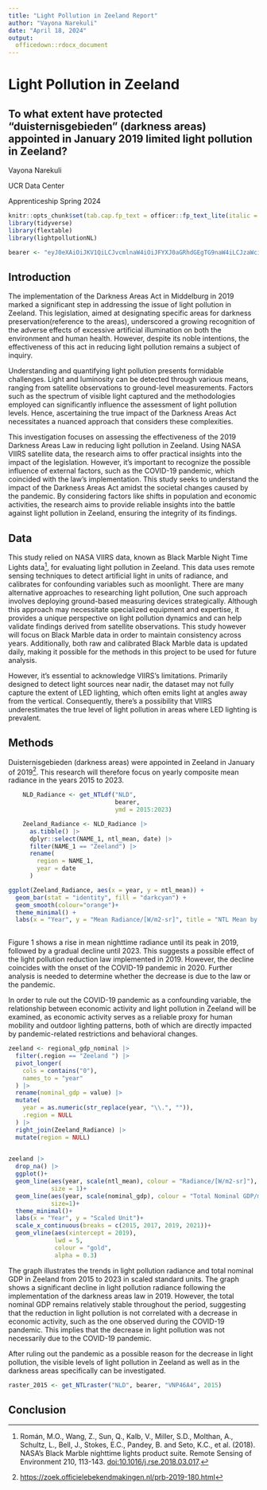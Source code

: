 ```yaml
---
title: "Light Pollution in Zeeland Report"
author: "Vayona Narekuli"
date: "April 18, 2024"
output:
  officedown::rdocx_document
---
```


# Light Pollution in Zeeland

## To what extent have protected "duisternisgebieden" (darkness areas) appointed in January 2019 limited light pollution in Zeeland?

Vayona Narekuli

UCR Data Center

Apprenticeship Spring 2024

```r
knitr::opts_chunk$set(tab.cap.fp_text = officer::fp_text_lite(italic = FALSE, bold = TRUE)) 
library(tidyverse) 
library(flextable)
library(lightpollutionNL)

bearer <- "eyJ0eXAiOiJKV1QiLCJvcmlnaW4iOiJFYXJ0aGRhdGEgTG9naW4iLCJzaWciOiJlZGxqd3RwdWJrZXlfb3BzIiwiYWxnIjoiUlMyNTYifQ.eyJ0eXBlIjoiVXNlciIsInVpZCI6InZheW9uYW4iLCJleHAiOjE3MTc0OTg3NjAsImlhdCI6MTcxMjMxNDc2MCwiaXNzIjoiRWFydGhkYXRhIExvZ2luIn0.kD3i29hDjeSANIi1iJBFPeNahfMgm6y1q6FYyDxvcxIGjCXZdhRyjpFUbaqimacr9liRRSWs9y7qzvm5cULYUvTZOFsVpbBxgspafIvq-mYfuuUl70kuxMKITOsaKYbkMrb5fKhOVFWFI2jj1eoKQfkQ1y-OmE2cQoiI6k6dbwZT2jOoMRnUBYwW_RUOcNDktIDlnRbj6tncd-F_FNTId8Es5XXQG1HY5ouhWE-OsWdfi-pU2chOPhc1LcollxPJTiiKAl8uXvYuEM-XgvlO2fm_CDo9D7H5xvTkQ4kTzLGrXw3QsOyReqk_FRBIPGxBbMUQtGQhpcSa3xgvSPqiLQ"

```

## Introduction

The implementation of the Darkness Areas Act in Middelburg in 2019 marked a significant step in addressing the issue of light pollution in Zeeland. This legislation, aimed at designating specific areas for darkness preservation(reference to the areas), underscored a growing recognition of the adverse effects of excessive artificial illumination on both the environment and human health. However, despite its noble intentions, the effectiveness of this act in reducing light pollution remains a subject of inquiry.

Understanding and quantifying light pollution presents formidable challenges. Light and luminosity can be detected through various means, ranging from satellite observations to ground-level measurements. Factors such as the spectrum of visible light captured and the methodologies employed can significantly influence the assessment of light pollution levels. Hence, ascertaining the true impact of the Darkness Areas Act necessitates a nuanced approach that considers these complexities.

This investigation focuses on assessing the effectiveness of the 2019 Darkness Areas Law in reducing light pollution in Zeeland. Using NASA VIIRS satellite data, the research aims to offer practical insights into the impact of the legislation. However, it's important to recognize the possible influence of external factors, such as the COVID-19 pandemic, which coincided with the law's implementation. This study seeks to understand the impact of the Darkness Areas Act amidst the societal changes caused by the pandemic. By considering factors like shifts in population and economic activities, the research aims to provide reliable insights into the battle against light pollution in Zeeland, ensuring the integrity of its findings.

## Data

This study relied on NASA VIIRS data, known as Black Marble Night Time Lights data[^1], for evaluating light pollution in Zeeland. This data uses remote sensing techniques to detect artificial light in units of radiance, and calibrates for confounding variables such as moonlight. There are many alternative approaches to researching light pollution, One such approach involves deploying ground-based measuring devices strategically. Although this approach may necessitate specialized equipment and expertise, it provides a unique perspective on light pollution dynamics and can help validate findings derived from satellite observations. This study however will focus on Black Marble data in order to maintain consistency across years. Additionally, both raw and calibrated Black Marble data is updated daily, making it possible for the methods in this project to be used for future analysis.

[^1]: Román, M.O., Wang, Z., Sun, Q., Kalb, V., Miller, S.D., Molthan, A., Schultz, L., Bell, J., Stokes, E.C., Pandey, B. and Seto, K.C., et al. (2018). NASA's Black Marble nighttime lights product suite. Remote Sensing of Environment 210, 113-143. <doi:10.1016/j.rse.2018.03.017>.

However, it's essential to acknowledge VIIRS's limitations. Primarily designed to detect light sources near nadir, the dataset may not fully capture the extent of LED lighting, which often emits light at angles away from the vertical. Consequently, there's a possibility that VIIRS underestimates the true level of light pollution in areas where LED lighting is prevalent.

## Methods

Duisternisgebieden (darkness areas) were appointed in Zeeland in January of 2019[^2]. This research will therefore focus on yearly composite mean radiance in the years 2015 to 2023.

[^2]: <https://zoek.officielebekendmakingen.nl/prb-2019-180.html>

```r
    NLD_Radiance <- get_NTLdf("NLD", 
                              bearer,
                              ymd = 2015:2023)

    Zeeland_Radiance <- NLD_Radiance |> 
      as.tibble() |> 
      dplyr::select(NAME_1, ntl_mean, date) |>
      filter(NAME_1 == "Zeeland") |> 
      rename(
        region = NAME_1,
        year = date
      )

```

```r

ggplot(Zeeland_Radiance, aes(x = year, y = ntl_mean)) +
  geom_bar(stat = "identity", fill = "darkcyan") +
  geom_smooth(colour="orange")+
  theme_minimal() +
  labs(x = "Year", y = "Mean Radiance/[W/m2-sr]", title = "NTL Mean by Year")
  
```

Figure 1 shows a rise in mean nighttime radiance until its peak in 2019, followed by a gradual decline until 2023. This suggests a possible effect of the light pollution reduction law implemented in 2019. However, the decline coincides with the onset of the COVID-19 pandemic in 2020. Further analysis is needed to determine whether the decrease is due to the law or the pandemic.

In order to rule out the COVID-19 pandemic as a confounding variable, the relationship between economic activity and light pollution in Zeeland will be examined, as economic activity serves as a reliable proxy for human mobility and outdoor lighting patterns, both of which are directly impacted by pandemic-related restrictions and behavioral changes.

```r
zeeland <- regional_gdp_nominal |> 
  filter(.region == "Zeeland ") |>
  pivot_longer(
    cols = contains("0"),
    names_to = "year"
  ) |> 
  rename(nominal_gdp = value) |> 
  mutate(
    year = as.numeric(str_replace(year, "\\.", "")),
    .region = NULL
  ) |> 
  right_join(Zeeland_Radiance) |> 
  mutate(region = NULL)
  
```

```r
zeeland |> 
  drop_na() |> 
  ggplot()+
  geom_line(aes(year, scale(ntl_mean), colour = "Radiance/[W/m2-sr]"),
            size = 1)+
  geom_line(aes(year, scale(nominal_gdp), colour = "Total Nominal GDP/million euros"),
            size=1)+
  theme_minimal()+
  labs(x = "Year", y = "Scaled Unit")+
  scale_x_continuous(breaks = c(2015, 2017, 2019, 2021))+
  geom_vline(aes(xintercept = 2019), 
             lwd = 5,
             colour = "gold",
             alpha = 0.3)
```

The graph illustrates the trends in light pollution radiance and total nominal GDP in Zeeland from 2015 to 2023 in scaled standard units. The graph shows a significant decline in light pollution radiance following the implementation of the darkness areas law in 2019. However, the total nominal GDP remains relatively stable throughout the period, suggesting that the reduction in light pollution is not correlated with a decrease in economic activity, such as the one observed during the COVID-19 pandemic. This implies that the decrease in light pollution was not necessarily due to the COVID-19 pandemic.

After ruling out the pandemic as a possible reason for the decrease in light pollution, the visible levels of light pollution in Zeeland as well as in the darkness areas specifically can be investigated.

```r
raster_2015 <- get_NTLraster("NLD", bearer, "VNP46A4", 2015)

```

## Conclusion
